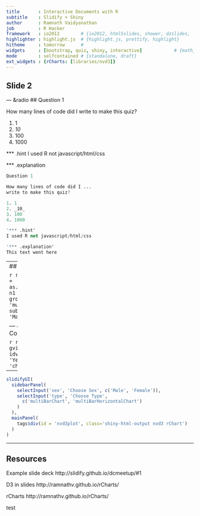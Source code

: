 ```yaml
---
title       : Interactive Documents with R
subtitle    : Slidify + Shiny
author      : Ramnath Vaidyanathan
job         : R Hacker
framework   : io2012        # {io2012, html5slides, shower, dzslides, ...}
highlighter : highlight.js  # {highlight.js, prettify, highlight}
hitheme     : tomorrow      # 
widgets     : [bootstrap, quiz, shiny, interactive]            # {mathjax, quiz, bootstrap}
mode        : selfcontained # {standalone, draft}
ext_widgets : {rCharts: [libraries/nvd3]}
---
```


## Slide 2

--- &radio
## Question 1

How many lines of code did I write to make this quiz?

1. 1
2. _10_
3. 100
4. 1000

*** .hint
I used R not javascript/html/css

*** .explanation
```S
Question 1

How many lines of code did I ...
write to make this quiz?

1. 1
2. _10_
3. 100
4. 1000

'*** .hint'
I used R not javascript/html/css

'*** .explanation'
This text went here
```

---
## Interactive Chart

```r
require(rCharts)
haireye = as.data.frame(HairEyeColor)
n1 <- nPlot(Freq ~ Hair, group = 'Eye', type = 'multiBarChart',
  data = subset(haireye, Sex == 'Male')
)
n1
```

--- &interactive
## Interactive Console

```r
require(googleVis)
M1 <- gvisMotionChart(Fruits, idvar = 'Fruit', timevar = 'Year')
print(M1, tag = 'chart')
```

--- 

```r
slidifyUI(
  sidebarPanel(
    selectInput('sex', 'Choose Sex', c('Male', 'Female')),
    selectInput('type', 'Choose Type',
      c('multiBarChart', 'multiBarHorizontalChart')
    )
  ),
  mainPanel(
    tags$div(id = 'nvd3plot', class='shiny-html-output nvd3 rChart')
  )
)
```

---
## Resources

Example slide deck http://slidify.github.io/dcmeetup/#1

D3 in slides http://ramnathv.github.io/rCharts/

rCharts http://ramnathv.github.io/rCharts/

test



